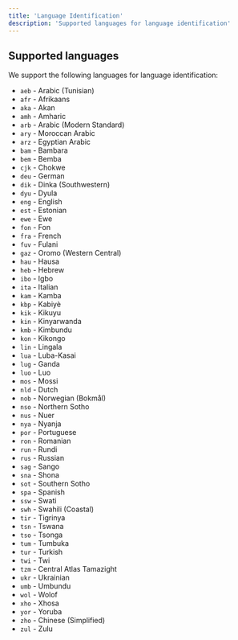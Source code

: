 ```yaml
---
title: 'Language Identification'
description: 'Supported languages for language identification'
---
```


## Supported languages

We support the following languages for language identification:

* `aeb` - Arabic (Tunisian)
* `afr` - Afrikaans
* `aka` - Akan
* `amh` - Amharic
* `arb` - Arabic (Modern Standard)
* `ary` - Moroccan Arabic
* `arz` - Egyptian Arabic
* `bam` - Bambara
* `bem` - Bemba
* `cjk` - Chokwe
* `deu` - German
* `dik` - Dinka (Southwestern)
* `dyu` - Dyula
* `eng` - English
* `est` - Estonian
* `ewe` - Ewe
* `fon` - Fon
* `fra` - French
* `fuv` - Fulani
* `gaz` - Oromo (Western Central)
* `hau` - Hausa
* `heb` - Hebrew
* `ibo` - Igbo
* `ita` - Italian
* `kam` - Kamba
* `kbp` - Kabiyè
* `kik` - Kikuyu
* `kin` - Kinyarwanda
* `kmb` - Kimbundu
* `kon` - Kikongo
* `lin` - Lingala
* `lua` - Luba-Kasai
* `lug` - Ganda
* `luo` - Luo
* `mos` - Mossi
* `nld` - Dutch
* `nob` - Norwegian (Bokmål)
* `nso` - Northern Sotho
* `nus` - Nuer
* `nya` - Nyanja
* `por` - Portuguese
* `ron` - Romanian
* `run` - Rundi
* `rus` - Russian
* `sag` - Sango
* `sna` - Shona
* `sot` - Southern Sotho
* `spa` - Spanish
* `ssw` - Swati
* `swh` - Swahili (Coastal)
* `tir` - Tigrinya
* `tsn` - Tswana
* `tso` - Tsonga
* `tum` - Tumbuka
* `tur` - Turkish
* `twi` - Twi
* `tzm` - Central Atlas Tamazight
* `ukr` - Ukrainian
* `umb` - Umbundu
* `wol` - Wolof
* `xho` - Xhosa
* `yor` - Yoruba
* `zho` - Chinese (Simplified)
* `zul` - Zulu